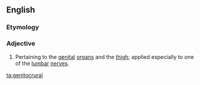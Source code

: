==English==

===Etymology===
{{prefix|genito|crural|lang=en}}

===Adjective===
{{en-adj|-}}

# {{context|anatomy|lang=en}} Pertaining to the [[genital]] [[organ]]s and the [[thigh]]; applied especially to one of the [[lumbar]] [[nerve]]s.

[[ta:genitocrural]]